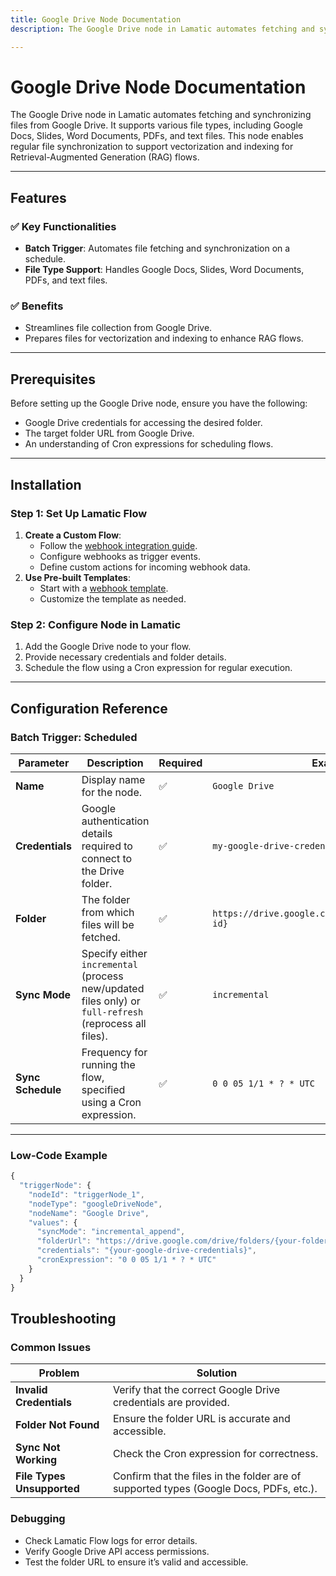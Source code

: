 ```yaml
---
title: Google Drive Node Documentation
description: The Google Drive node in Lamatic automates fetching and synchronizing files from Google Drive. It supports various file types, including Google Docs, Slides, Word Documents, PDFs, and text files. This node enables regular file synchronization to support vectorization and indexing for Retrieval-Augmented Generation (RAG) flows.

---
```

# Google Drive Node Documentation

The Google Drive node in Lamatic automates fetching and synchronizing files from Google Drive. It supports various file types, including Google Docs, Slides, Word Documents, PDFs, and text files. This node enables regular file synchronization to support vectorization and indexing for Retrieval-Augmented Generation (RAG) flows.

---

## Features

### ✅ Key Functionalities
- **Batch Trigger**: Automates file fetching and synchronization on a schedule.
- **File Type Support**: Handles Google Docs, Slides, Word Documents, PDFs, and text files.

### ✅ Benefits
- Streamlines file collection from Google Drive.
- Prepares files for vectorization and indexing to enhance RAG flows.

---

## Prerequisites

Before setting up the Google Drive node, ensure you have the following:
- Google Drive credentials for accessing the desired folder.
- The target folder URL from Google Drive.
- An understanding of Cron expressions for scheduling flows.

---

## Installation

### Step 1: Set Up Lamatic Flow
1. **Create a Custom Flow**:
   - Follow the [webhook integration guide](https://lamatic.ai/docs/interface/webhooks).
   - Configure webhooks as trigger events.
   - Define custom actions for incoming webhook data.
2. **Use Pre-built Templates**:
   - Start with a [webhook template](https://hub.lamatic.ai/templates/index-from-github).
   - Customize the template as needed.

### Step 2: Configure Node in Lamatic
1. Add the Google Drive node to your flow.
2. Provide necessary credentials and folder details.
3. Schedule the flow using a Cron expression for regular execution.

---

## Configuration Reference

### Batch Trigger: Scheduled

| **Parameter**       | **Description**                                                                                             | **Required** | **Example**                                                                                   |
|---------------------|-----------------------------------------------------------------------------------------------------------|--------------|-----------------------------------------------------------------------------------------------|
| **Name**            | Display name for the node.                                                                                | ✅            | `Google Drive`                                                                                |
| **Credentials**     | Google authentication details required to connect to the Drive folder.                                    | ✅            | `my-google-drive-credentials`                                                                |
| **Folder**          | The folder from which files will be fetched.                                                              | ✅            | `https://drive.google.com/drive/folders/{folder-id}`                                          |
| **Sync Mode**       | Specify either `incremental` (process new/updated files only) or `full-refresh` (reprocess all files).     | ✅            | `incremental`                                                                                |
| **Sync Schedule**   | Frequency for running the flow, specified using a Cron expression.                                        | ✅            | `0 0 05 1/1 * ? * UTC`                                                                       |

---

### Low-Code Example
```js
{
  "triggerNode": {
    "nodeId": "triggerNode_1",
    "nodeType": "googleDriveNode",
    "nodeName": "Google Drive",
    "values": {
      "syncMode": "incremental_append",
      "folderUrl": "https://drive.google.com/drive/folders/{your-folder-id}",
      "credentials": "{your-google-drive-credentials}",
      "cronExpression": "0 0 05 1/1 * ? * UTC"
    }
  }
}
```

## Troubleshooting

### Common Issues

| **Problem**               | **Solution**                                                                                  |
|---------------------------|----------------------------------------------------------------------------------------------|
| **Invalid Credentials**   | Verify that the correct Google Drive credentials are provided.                               |
| **Folder Not Found**      | Ensure the folder URL is accurate and accessible.                                           |
| **Sync Not Working**      | Check the Cron expression for correctness.                                                  |
| **File Types Unsupported**| Confirm that the files in the folder are of supported types (Google Docs, PDFs, etc.).      |

### Debugging

- Check Lamatic Flow logs for error details.
- Verify Google Drive API access permissions.
- Test the folder URL to ensure it’s valid and accessible.
